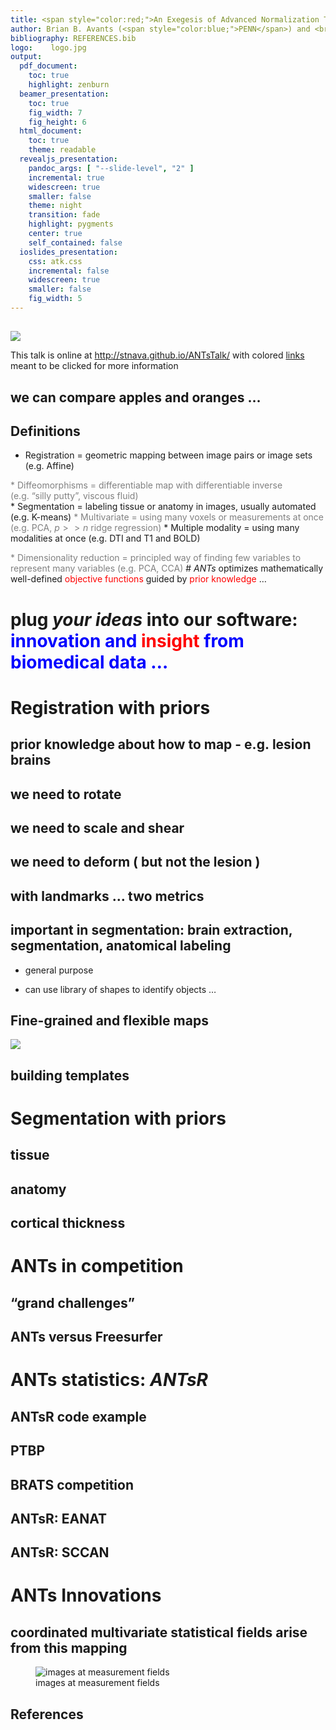 ```yaml
---
title: <span style="color:red;">An Exegesis of Advanced Normalization Tools (*ANTs*)</span>
author: Brian B. Avants (<span style="color:blue;">PENN</span>) and <br />Nicholas J. Tustison (<span style="color:orange;">UVA</span>)
bibliography: REFERENCES.bib
logo:    logo.jpg
output:
  pdf_document:
    toc: true
    highlight: zenburn
  beamer_presentation:
    toc: true
    fig_width: 7
    fig_height: 6
  html_document:
    toc: true
    theme: readable
  revealjs_presentation:
    pandoc_args: [ "--slide-level", "2" ]
    incremental: true
    widescreen: true
    smaller: false
    theme: night
    transition: fade
    highlight: pygments
    center: true
    self_contained: false
  ioslides_presentation:
    css: atk.css
    incremental: false
    widescreen: true
    smaller: false
    fig_width: 5
---
```


## 
<div align="center"><img src="./figures/ireland.png" frameborder="0"></img></div>

This talk is online at [http://stnava.github.io/ANTsTalk/](http://stnava.github.io/ANTsTalk/#/) with colored [links](http://stnava.github.io/ANTsTalk/#/) meant to be clicked for more information

## we can compare apples and oranges ...

## Definitions

* Registration $=$ geometric mapping between image pairs or image sets (e.g. Affine)

<span style="color:grey;">
* Diffeomorphisms $=$ differentiable map with differentiable inverse (e.g. "silly putty", viscous fluid)  
</span>
* Segmentation $=$ labeling tissue or anatomy in images, usually automated (e.g. K-means)
<span style="color:grey;">
* Multivariate $=$ using many voxels or measurements at once (e.g. PCA, $p >> n$ ridge regression)
</span>
* Multiple modality $=$ using many modalities at once (e.g. DTI and T1 and BOLD)

<span style="color:grey;">
* Dimensionality reduction $=$ principled way of finding few variables to represent many variables (e.g. PCA, CCA)
</span>
# *ANTs* optimizes mathematically well-defined <span style="color:red;">objective functions</span> guided by <span style="color:red;">prior knowledge</span>  ...

# plug *your ideas* into our software: <br /> <span style="color:blue;">innovation and <span style="color:red;">insight</span> from biomedical data ...</span>

 
# Registration with priors 

## prior knowledge about how to map - e.g. lesion brains

## we need to rotate

## we need to scale and shear 

## we need to deform ( but not the lesion )

## with landmarks ... two metrics 

## important in segmentation: brain extraction, segmentation, anatomical labeling

* general purpose 

* can use library of shapes to identify objects ...

## Fine-grained and flexible maps
![](./figures/highresdiffeos.jpg)


## building templates

# Segmentation with priors 

## tissue 

## anatomy 

## cortical thickness

# ANTs in competition

## "grand challenges"

## ANTs versus Freesurfer 

# ANTs statistics: *ANTsR* 

## ANTsR code example 

## PTBP 

## BRATS competition

## ANTsR: EANAT 

## ANTsR: SCCAN 

# ANTs Innovations

## coordinated multivariate statistical fields arise from this mapping

![images at measurement fields](figures/statisticalfields.png)



## References {#reffont}

